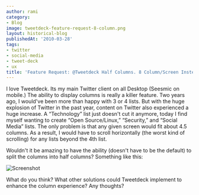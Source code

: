 ```yaml
---
author: rami
category:
- Blog
image: tweetdeck-feature-request-8-column.png
layout: historical-blog
publishedAt: '2010-03-28'
tags:
- twitter
- social-media
- tweet-deck
- ux
title: 'Feature Request: @Tweetdeck Half Columns. 8 Column/Screen Instead of 4'
---
```


I love Tweetdeck. Its my main Twitter client on all Desktop (Seesmic on mobile.) The ability to display columns is really a killer feature. Two years ago, I would've been more than happy with 3 or 4 lists. But with the huge explosion of Twitter in the past year, content on Twitter also experienced a huge increase. A “Technology” list just doesn't cut it anymore, today I find myself wanting to create “Open Source/Linux,” “Security,” and “Social Media” lists. The only problem is that any given screen would fit about 4.5 columns. As a result, I would have to scroll horizontally (the worst kind of scrolling) for any lists beyond the 4th list.

Wouldn't it be amazing to have the ability (doesn't have to be the default) to split the columns into half columns? Something like this:

![Screenshot](/assets/images/content/blog/tweetdeck-feature-request-8-column.png)

What do you think? What other solutions could Tweetdeck implement to enhance the column experience? Any thoughts?